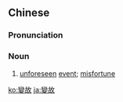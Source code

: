 ==Chinese==
{{zh-forms|s=变故}}

===Pronunciation===
{{zh-pron
|m=biàngù
|c=bin3 gu3
|mn=piàn-kò͘
|cat=n
}}

===Noun===
{{zh-noun}}

# [[unforeseen]] [[event]]; [[misfortune]]

[[ko:變故]]
[[ja:變故]]